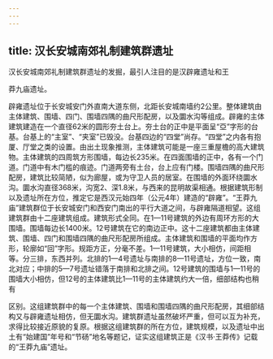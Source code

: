 ```yaml
---
---
---
```

title: 汉长安城南郊礼制建筑群遗址
---



汉长安城南郊礼制建筑群遗址的发掘，最引人注目的是汉辟雍遗址和王

莽九庙遗址。

辟雍遗址位于长安城安门外直南大道东侧，北距长安城南墙约2公里。整体建筑由主体建筑、围墙、四门、围墙四隅的曲尺形配房，以及圜水沟等组成。辟雍的主体建筑建造在一个直径62米的圆形夯土台上。夯土台的正中是平面呈“亞”字形的台基。台基上的“主室”、“夹室”已毁没。台基四边的“四堂”尚存。“四堂”之内各有抱厦、厅堂之类的设置。由出土现象推测，主体建筑可能是一座三重屋檐的高大建筑物。主体建筑的四周筑方形围墙，每边长235米。在四面围墙的正中，各有一个门道。门道中有木门槛的痕迹。门道两旁有土台，台上应有门楼。围墙四隅的曲尺形配房，建筑比较简陋，似为廊屋，或为守卫人员的居室。在围墙的外面环绕圜水沟。圜水沟直径368米，沟宽2、深1.8米，与西来的昆明故渠相通。根据建筑形制以及遗址所在方位，推定它是西汉元始四年（公元4年）建造的“辟雍”。“王莽九庙”建筑群位于长安城安门和西安门南出的平行大道之间，与辟雍隔道相望。这组建筑群由十二座建筑组成。建筑形式全同。在1—11号建筑的外边有周环方形的大围墙。围墙每边长1400米。12号建筑在它的南边正中。这十二座建筑都由主体建筑、围墙、四门和围墙四隅的曲尺形配房所组成。主体建筑和围墙的平面均作方形，轮廓如“回”字形。规距方正，分毫不差。1—11号建筑，大小相仿，间距相等。分三排，东西并列。北排的1—4号遗址与南排的8—11号遗址，方位一致，南北对应；中排的5—7号遗址错落于南排和北排之间。12号建筑的围墙与1—11号的围墙大小相仿，但12号的主体建筑比1—11号的主体建筑约大一倍，细部结构也稍有

区别。这组建筑群中的每一个主体建筑、围墙和围墙四隅的曲尺形配房，其细部结构又与辟雍遗址相仿，但无圜水沟。建筑群遗址虽然破坏严重，但可以互为补充，求得比较接近原貌的复原。根据这组建筑群的所在方位，建筑规模，以及遗址中出土有“始建国”年号和“节砀”地名等题记，证实这组建筑正是《汉书·王莽传》记载的“王莽九庙”遗址。